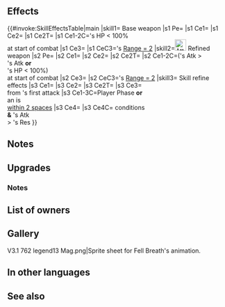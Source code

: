 {{Weapon Infobox
|tagid=SID_邪神のブレス
|weaponType=Dragonstone
|might=16
|range=1
|effect=Grants Atk+3. At the start of combat, if foe’s HP < 100%, grants Atk/Res+6 during combat and foe cannot make a follow-up attack. If foe's Range = 2, calculates damage using the lower of foe's Def or Res.
|cost=400
|exclusive=1
|statModifiers=0,19,0,0,0
|required=Flametongue
|SE=se_effect_godbreath02.wav
|refinePaths=default
|refineSP=400
|refineMedals=500
|refineDews=200
|upgradedEffect=Grants Atk+3. At the start of combat, if foe's HP < 100% or if unit's Atk > foe's Atk, grants Atk/Res+6 during combat and foe cannot make a follow-up attack. If foe's Range = 2, calculates damage using the lower of foe's Def or Res.
|tagidExtraSkill1=一
|effectSkill1=If unit initiates combat or if unit is within 2 spaces of an ally, grants Atk+5 to unit, inflicts Atk-5 on foe, and reduces damage from foe's first attack by 30% during combat, and also, if unit's Atk > foe's Res, unit's first attack deals damage = 30% of unit's Atk minus foe's Res.
|iconSkill1=Fell Breath W.png
|properties=random_owner
}}
==Effects==
{{#invoke:SkillEffectsTable|main
|skill1={{SCi|weapon}} Base weapon
|s1 Pe={{Eft|Stat Boosts|Atk|3}}
|s1 Ce1={{Eft|Temporary buffs|Atk/Res|6}}
|s1 Ce2={{Eft|Prevent Follow-Ups}}
|s1 Ce2T={{Tgt|Foe}}
|s1 Ce1-2C={{Tgt|Foe}}'s HP < 100%<br>at start of combat
|s1 Ce3={{Eft|Lower Def Res}}
|s1 CeC3={{Tgt|Foe}}'s [[Range = 2]]
|skill2=[[File:Attack Plus W.png|x26px|class=inline-icon]] Refined weapon
|s2 Pe={{Eft|Stat Boosts|Atk|3}}
|s2 Ce1={{Eft|Temporary buffs|Atk/Res|6}}
|s2 Ce2={{Eft|Prevent Follow-Ups}}
|s2 Ce2T={{Tgt|Foe}}
|s2 Ce1-2C=({{Tgt|Unit}}'s Atk ><br>{{Tgt|Foe}}'s Atk '''or'''<br>{{Tgt|Foe}}'s HP < 100%)<br>at start of combat
|s2 Ce3={{Eft|Lower Def Res}}
|s2 CeC3={{Tgt|Foe}}'s [[Range = 2]]
|skill3={{Si|Fell Breath|refine=Skill1}} Skill refine effects
|s3 Ce1={{Eft|Temporary buffs|Atk|5}}
|s3 Ce2={{Eft|Temporary debuffs|Atk|5}}
|s3 Ce2T={{Tgt|Foe}}
|s3 Ce3={{Eft|Damage Reduction|30%}}<br>from {{Tgt|Foe}}'s first attack
|s3 Ce1-3C=Player Phase '''or'''<br>an {{Tgt|Ally}} is<br>[[within 2 spaces]]
|s3 Ce4={{Eft|Damage Boost|30% of ({{Tgt|Unit}}'s<br>Atk - {{Tgt|Foe}}'s Res)}}
|s3 Ce4C={{Eft|Temporary buffs|Atk|5}} conditions<br>'''&''' {{Tgt|Unit}}'s Atk<br>> {{Tgt|Foe}}'s Res
}}
==Notes==
{{Foe's HP not full}}
{{Temporary buffs}}
{{Prevent follow-up}}
{{LowerDefRes}}
==Upgrades==
{{Weapon Upgrade List}}
===Notes===
{{At start of combat}}
{{IfUnitInitiates}}
{{Temporary debuffs|name={{St|Fell Breath|refine=Skill1}}}}
{{DamagePercentageReduction}}
{{AtkDamageBoost|name={{St|Fell Breath|refine=Skill1}}}}
==List of owners==
{{Skill Hero List}}
==Gallery==
<gallery>
V3.1 762 legend13 Mag.png|Sprite sheet for Fell Breath's animation.
</gallery>
==In other languages==
{{OtherLanguages
|japanese=邪神のブレス
|german=Dämonenatem
|spanishEU=Aliento pérfido
|spanishLA=Soplo pérfido
|french=Souffle déchu
|italian=Soffio maligno
|chineseTW=邪神吐息
|portuguese=Sopro terrível
}}
==See also==
{{See also skills|cond=(Description LIKE '%if unit_s Atk > foe_s Atk%cannot make a follow-up%' OR Description LIKE '%if unit_s Atk > foe_s%deals damage =%of unit_s Atk minus foe_s%') AND Exclusive='1'}}
{{Weapons Navbox}}